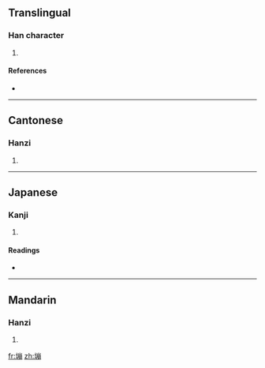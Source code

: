 ==Translingual==

===Han character===
{{Han char|rn=32|rad=土|as=11|sn=14|four=4212<sub>7</sub>|canj=土山月月 (GUBB)}}

# {{defn|Han|sort=土11}}

====References====
* {{Han ref|kx=0236.370|dkj=05387|dj=0475.030|hdz=10480.130|uh=5874|ud=22644|bh=E15D|bd=57693}}

----

==Cantonese==

===Hanzi===
{{yue-hanzi|jyut=|y=paang4}}

# {{defn|Cantonese|sort=土11}}

----

==Japanese==

===Kanji===
{{ja-kanji|grade=|rs=土11}}

# {{defn|Japanese|sort=土11}}

====Readings====
* {{ja-readings|on=[[ほう]] (hō)|kun=[[はうむる]] (haumuru)}}

----

==Mandarin==

===Hanzi===
{{cmn-hanzi|pin=[[bèng]] ([[beng4]])|wg=peng<sup>4</sup>}}

# {{defn|Mandarin|sort=土11}}

[[fr:塴]]
[[zh:塴]]